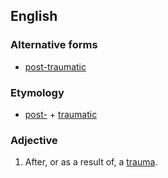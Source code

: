 ==English==

===Alternative forms===
*[[post-traumatic]]

===Etymology===
*[[post-]] + [[traumatic]]

===Adjective===
{{en-adj|-}}

#After, or as a result of, a [[trauma]].